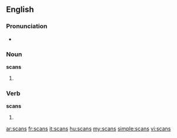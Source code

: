 ==English==

===Pronunciation===
* {{rhymes|ɑːns}}

===Noun===
'''scans'''

# {{plural of|scan}}

===Verb===
'''scans'''

# {{third-person singular of|scan}}

[[ar:scans]]
[[fr:scans]]
[[it:scans]]
[[hu:scans]]
[[my:scans]]
[[simple:scans]]
[[vi:scans]]